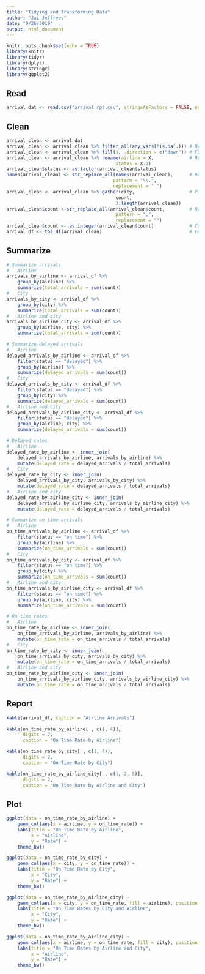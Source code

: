 ```yaml
---
title: "Tidying and Transforming Data"
author: "Jai Jeffryes"
date: "9/26/2019"
output: html_document
---
```


```r
knitr::opts_chunk$set(echo = TRUE)
library(knitr)
library(tidyr)
library(dplyr)
library(stringr)
library(ggplot2)
```

## Read
```r
arrival_dat <- read.csv("arrival_rpt.csv", stringsAsFactors = FALSE, na.strings = "")
```

## Clean
```r
arrival_clean <- arrival_dat
arrival_clean <- arrival_clean %>% filter_all(any_vars(!is.na(.))) # Remove empty rows
arrival_clean <- arrival_clean %>% fill(1, .direction = c("down")) # Fill airline
arrival_clean <- arrival_clean %>% rename(airline = X,             # Rename columns
										status = X.1)
arrival_clean$status <- as.factor(arrival_clean$status)
names(arrival_clean) <- str_replace_all(names(arrival_clean),      # Replace . in vars
									   pattern = "\\.",
									   replacement = " ")
arrival_clean <- arrival_clean %>% gather(city,                    # Pivot cities
										count,
										3:length(arrival_clean))
arrival_clean$count <-str_replace_all(arrival_clean$count,         # Replace ,
										pattern = ",",
										replacement = "")
arrival_clean$count <- as.integer(arrival_clean$count)             # Coerce to integers
arrival_df <- tbl_df(arrival_clean)                                # Format tibble
```

## Summarize
```r
# Summarize arrivals
#   Airline
arrivals_by_airline <- arrival_df %>%
	group_by(airline) %>%
	summarize(total_arrivals = sum(count))
#   City
arrivals_by_city <- arrival_df %>%
	group_by(city) %>%
	summarize(total_arrivals = sum(count))
#   Airline and city
arrivals_by_airline_city <- arrival_df %>%
	group_by(airline, city) %>%
	summarize(total_arrivals = sum(count))

# Summarize delayed arrivals
#   Airline
delayed_arrivals_by_airline <- arrival_df %>%
	filter(status == "delayed") %>%
	group_by(airline) %>%
	summarize(delayed_arrivals = sum(count))
#   City
delayed_arrivals_by_city <- arrival_df %>%
	filter(status == "delayed") %>%
	group_by(city) %>%
	summarize(delayed_arrivals = sum(count))
#   Airline and city
delayed_arrivals_by_airline_city <- arrival_df %>%
	filter(status == "delayed") %>%
	group_by(airline, city) %>%
	summarize(delayed_arrivals = sum(count))

# Delayed rates
#   Airline
delayed_rate_by_airline <- inner_join(
	delayed_arrivals_by_airline, arrivals_by_airline) %>%
	mutate(delayed_rate = delayed_arrivals / total_arrivals)
#   City
delayed_rate_by_city <- inner_join(
	delayed_arrivals_by_city, arrivals_by_city) %>%
	mutate(delayed_rate = delayed_arrivals / total_arrivals)
#   Airline and city
delayed_rate_by_airline_city <- inner_join(
	delayed_arrivals_by_airline_city, arrivals_by_airline_city) %>%
	mutate(delayed_rate = delayed_arrivals / total_arrivals)

# Summarize on time arrivals
#   Airline
on_time_arrivals_by_airline <- arrival_df %>%
	filter(status == "on time") %>%
	group_by(airline) %>%
	summarize(on_time_arrivals = sum(count))
#   City
on_time_arrivals_by_city <- arrival_df %>%
	filter(status == "on time") %>%
	group_by(city) %>%
	summarize(on_time_arrivals = sum(count))
#   Airline and city
on_time_arrivals_by_airline_city <- arrival_df %>%
	filter(status == "on time") %>%
	group_by(airline, city) %>%
	summarize(on_time_arrivals = sum(count))

# On time rates
#   Airline
on_time_rate_by_airline <- inner_join(
	on_time_arrivals_by_airline, arrivals_by_airline) %>%
	mutate(on_time_rate = on_time_arrivals / total_arrivals)
#   City
on_time_rate_by_city <- inner_join(
	on_time_arrivals_by_city, arrivals_by_city) %>%
	mutate(on_time_rate = on_time_arrivals / total_arrivals)
#   Airline and city
on_time_rate_by_airline_city <- inner_join(
	on_time_arrivals_by_airline_city, arrivals_by_airline_city) %>%
	mutate(on_time_rate = on_time_arrivals / total_arrivals)

```

## Report
```r
kable(arrival_df, caption = "Airline Arrivals")

kable(on_time_rate_by_airline[ , c(1, 4)],
	  digits = 2,
	  caption = "On Time Rate by Airline")

kable(on_time_rate_by_city[ , c(1, 4)],
	  digits = 2,
	  caption = "On Time Rate by City")

kable(on_time_rate_by_airline_city[ , c(1, 2, 5)],
	  digits = 2,
	  caption = "On Time Rate by Airline and City")
```

## Plot
```r
ggplot(data = on_time_rate_by_airline) +
	geom_col(aes(x = airline, y = on_time_rate)) +
	labs(title = "On Time Rate by Airline",
		 x = "Airline",
		 y = "Rate") +
	theme_bw()

ggplot(data = on_time_rate_by_city) +
	geom_col(aes(x = city, y = on_time_rate)) +
	labs(title = "On Time Rate by City",
		 x = "City",
		 y = "Rate") +
	theme_bw()

ggplot(data = on_time_rate_by_airline_city) +
	geom_col(aes(x = city, y = on_time_rate, fill = airline), position = "dodge") +
	labs(title = "On Time Rates by City and Airline",
		 x = "City",
		 y = "Rate") +
	theme_bw()

ggplot(data = on_time_rate_by_airline_city) +
	geom_col(aes(x = airline, y = on_time_rate, fill = city), position = "dodge") +
	labs(title = "On Time Rates by Airline and City",
		 x = "Airline",
		 y = "Rate") +
	theme_bw()

```